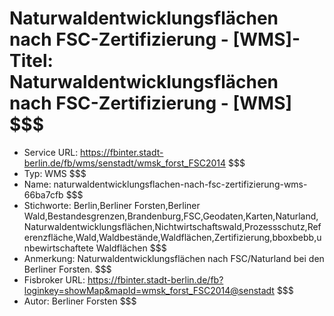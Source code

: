 # Naturwaldentwicklungsflächen nach FSC-Zertifizierung - [WMS]- Titel: Naturwaldentwicklungsflächen nach FSC-Zertifizierung - [WMS] $$$
- Service URL: https://fbinter.stadt-berlin.de/fb/wms/senstadt/wmsk_forst_FSC2014 $$$
- Typ: WMS $$$
- Name: naturwaldentwicklungsflachen-nach-fsc-zertifizierung-wms-66ba7cfb $$$
- Stichworte: Berlin,Berliner Forsten,Berliner Wald,Bestandesgrenzen,Brandenburg,FSC,Geodaten,Karten,Naturland,Naturwaldentwicklungsflächen,Nichtwirtschaftswald,Prozessschutz,Referenzfläche,Wald,Waldbestände,Waldflächen,Zertifizierung,bboxbebb,unbewirtschaftete Waldflächen $$$
- Anmerkung: Naturwaldentwicklungsflächen nach FSC/Naturland bei den Berliner Forsten. $$$
- Fisbroker URL: https://fbinter.stadt-berlin.de/fb?loginkey=showMap&mapId=wmsk_forst_FSC2014@senstadt $$$
- Autor: Berliner Forsten $$$
